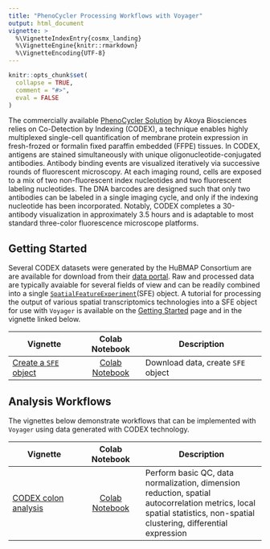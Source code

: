 ```yaml
---
title: "PhenoCycler Processing Workflows with Voyager"
output: html_document
vignette: >
  %\VignetteIndexEntry{cosmx_landing}
  %\VignetteEngine{knitr::rmarkdown}
  %\VignetteEncoding{UTF-8}
---
```


```r
knitr::opts_chunk$set(
  collapse = TRUE,
  comment = "#>",
  eval = FALSE
)
```

The commercially available [PhenoCycler Solution](https://www.akoyabio.com/phenocycler/) by Akoya Biosciences relies on Co-Detection by Indexing (CODEX), a technique enables highly multiplexed single-cell quantification of membrane protein expression in fresh-frozed or formalin fixed paraffin embedded (FFPE) tissues. In CODEX, antigens are stained simultaneously with unique oligonucleotide-conjugated antibodies. Antibody binding events are visualized iteratively via successive rounds of fluorescent microscopy. At each imaging round, cells are exposed to a mix of two non-fluorescent index nucleotides and two fluorescent labeling nucleotides. The DNA barcodes are designed such that only two antibodies can be labeled in a single imaging cycle, and only if the indexing nucleotide has been incorporated. Notably, CODEX completes a 30-antibody visualization in approximately 3.5 hours and is adaptable to most standard three-color fluorescence microscope platforms. 


## Getting Started

Several CODEX datasets were generated by the HuBMAP Consortium are are available for download from their [data  portal](https://portal.hubmapconsortium.org). Raw and processed data are typically avaiable for several fields of view and can be readily combined into a single [`SpatialFeatureExperiment`](https://bioconductor.org/packages/devel/bioc/html/SpatialFeatureExperiment.html)(SFE) object. A tutorial for processing the output of various spatial transcriptomics technologies into a SFE object for use with `Voyager` is available on the [Getting Started]() page and in the vignette linked below. 


| Vignette | Colab Notebook | Description |
|--------------------|:---------------:|---------------------------------|
| [Create a `SFE` object](https://pachterlab.github.io/voyager/articles/create_sfe.html) | [Colab Notebook](https://colab.research.google.com/github/pachterlab/voyager/blob/documentation/vignettes/create_sfe.ipynb) | Download data, create `SFE` object|


## Analysis Workflows

The vignettes below demonstrate workflows that can be implemented with `Voyager` using data generated with CODEX technology. 

| Vignette | Colab Notebook | Description |
|--------------------|:---------------:|---------------------------------|
| [CODEX colon analysis](https://pachterlab.github.io/voyager/articles/vig8_codex.html) | [Colab Notebook](https://colab.research.google.com/github/pachterlab/voyager/blob/documentation/vignettes/vig8_codex.ipynb) | Perform basic QC, data normalization, dimension reduction, spatial autocorrelation metrics, local spatial statistics, non-spatial clustering, differential expression |
